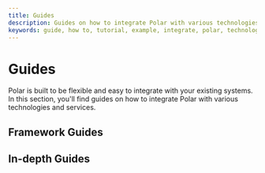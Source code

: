 ```yaml
---
title: Guides
description: Guides on how to integrate Polar with various technologies and services
keywords: guide, how to, tutorial, example, integrate, polar, technologies, services, api, sdk, payments, storefront, embedded checkout
---
```



# Guides

Polar is built to be flexible and easy to integrate with your existing systems. In this section, you'll find guides on how to integrate Polar with various technologies and services.

## Framework Guides

<div className="grid grid-cols-1 gap-8 md:grid-cols-2">
  <GuideCard
    icon="nextjs"
    title="Integrating Polar with Next.js"
    description="Learn how to integrate Polar with Next.js"
    href="/docs/guides/nextjs"
  />
  <GuideCard
    icon="node"
    title="Integrating Polar with Node.js"
    description="Integrate Polar with ease using Node.js"
    href="/docs/guides/node"
  />
</div>

## In-depth Guides

<div className="grid grid-cols-1 gap-8 md:grid-cols-2">
  <GuideCard
    title="Checkout"
    description="Make it easy to get paid with our Checkout"
    href="/docs/guides/checkout"
  />
  <GuideCard
    title="Webhooks"
    description="Learn everything about our reliable Webhook events"
    href="/docs/api/webhooks"
  />
</div>